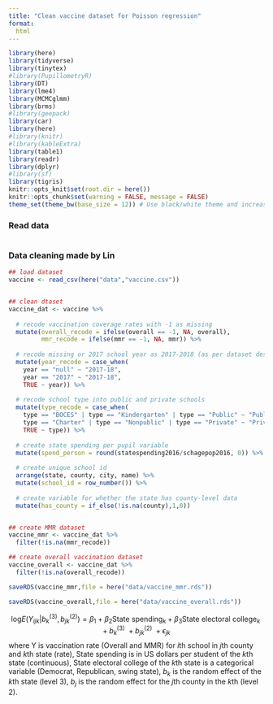 ```yaml
---
title: "Clean vaccine dataset for Poisson regression"
format:
  html
---
```


```r
library(here)
library(tidyverse)
library(tinytex)
#library(PupillometryR)
library(DT)
library(lme4)
library(MCMCglmm)
library(brms)
#library(geepack)
library(car)
library(here)
#library(knitr)
#library(kableExtra)
library(table1)
library(readr)
library(dplyr)
#library(sf)
library(tigris)
knitr::opts_knit$set(root.dir = here())
knitr::opts_chunk$set(warning = FALSE, message = FALSE)
theme_set(theme_bw(base_size = 12)) # Use black/white theme and increase font size for all ggplot figures

```

### Read data

```r

```


### Data cleaning made by Lin

```r

## load dataset
vaccine <- read_csv(here("data","vaccine.csv"))


## clean dtaset
vaccine_dat <- vaccine %>% 
  
  # recode vaccination coverage rates with -1 as missing
  mutate(overall_recode = ifelse(overall == -1, NA, overall),
         mmr_recode = ifelse(mmr == -1, NA, mmr)) %>%   
  
  # recode missing or 2017 school year as 2017-2018 (as per dataset description)
  mutate(year_recode = case_when(
    year == "null" ~ "2017-18",
    year == "2017" ~ "2017-18",
    TRUE ~ year)) %>%
  
  # recode school type into public and private schools
  mutate(type_recode = case_when(
    type == "BOCES" | type == "Kindergarten" | type == "Public" ~ "Public",
    type == "Charter" | type == "Nonpublic" | type == "Private" ~ "Private",
    TRUE ~ type)) %>%
  
  # create state spending per pupil variable
  mutate(spend_person = round(statespending2016/schagepop2016, 0)) %>%
  
  # create unique school id
  arrange(state, county, city, name) %>%
  mutate(school_id = row_number()) %>%
  
  # create variable for whether the state has county-level data
  mutate(has_county = if_else(!is.na(county),1,0))


## create MMR dataset
vaccine_mmr <- vaccine_dat %>%
  filter(!is.na(mmr_recode))

## create overall vaccination dataset
vaccine_overall <- vaccine_dat %>%
  filter(!is.na(overall_recode))

saveRDS(vaccine_mmr,file = here("data/vaccine_mmr.rds"))

saveRDS(vaccine_overall,file = here("data/vaccine_overall.rds"))


```




$$
\text{log}E(Y_{ijk}|b^{(3)}_{k},b^{(2)}_{jk}) = \beta_{1} + \beta_{2}\text{State spending}_k + \beta_{3}\text{State electoral college}_k + {b}^{(3)}_k\ + {b}^{(2)}_{jk}\ +\epsilon_{jk}
$$
where Y is vaccination rate (Overall and MMR) for *i*th school in *j*th county and *k*th state (rate),
State spending is in US dollars per student of the *k*th state (continuous),
State electoral college of the *k*th state is a categorical variable (Democrat, Republican, swing state),
${b}_k$ is the random effect of the *k*th state (level 3),
${b}_j$ is the random effect for the *j*th county in the *k*th (level 2).

